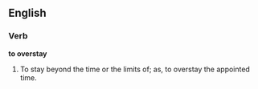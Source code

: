 ==English==

===Verb===

'''to overstay'''

#To stay beyond the time or the limits of; as, to overstay the appointed time.